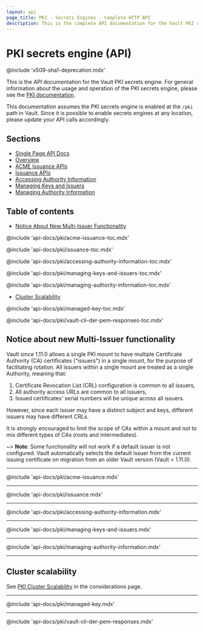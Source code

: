 ```yaml
---
layout: api
page_title: PKI - Secrets Engines - Complete HTTP API
description: This is the complete API documentation for the Vault PKI secrets engine.
---
```


# PKI secrets engine (API)

@include 'x509-sha1-deprecation.mdx'

This is the API documentation for the Vault PKI secrets engine. For general
information about the usage and operation of the PKI secrets engine, please see
the [PKI documentation](/vault/docs/secrets/pki).

This documentation assumes the PKI secrets engine is enabled at the `/pki` path
in Vault. Since it is possible to enable secrets engines at any location, please
update your API calls accordingly.

## Sections

- [Single Page API Docs](/api-docs/secret/pki)
- [Overview](/api-docs/secret/pki/overview)
- [ACME Issuance APIs](/api-docs/secret/pki/acme-issuance)
- [Issuance APIs](/api-docs/secret/pki/issuance)
- [Accessing Authority Information](/api-docs/secret/pki/accessing-authority-information)
- [Managing Keys and Issuers](/api-docs/secret/pki/managing-keys-and-issuers)
- [Managing Authority Information](/api-docs/secret/pki/managing-authority-information)

## Table of contents

- [Notice About New Multi-Issuer Functionality](#notice-about-new-multi-issuer-functionality)

@include 'api-docs/pki/acme-issuance-toc.mdx'

@include 'api-docs/pki/issuance-toc.mdx'

@include 'api-docs/pki/accessing-authority-information-toc.mdx'

@include 'api-docs/pki/managing-keys-and-issuers-toc.mdx'

@include 'api-docs/pki/managing-authority-information-toc.mdx'

- [Cluster Scalability](#cluster-scalability)

@include 'api-docs/pki/managed-key-toc.mdx'

@include 'api-docs/pki/vault-cli-der-pem-responses-toc.mdx'

## Notice about new Multi-Issuer functionality

Vault since 1.11.0 allows a single PKI mount to have multiple Certificate
Authority (CA) certificates ("issuers") in a single mount, for the purpose
of facilitating rotation. All issuers within a single mount are treated as a
single Authority, meaning that:

 1. Certificate Revocation List (CRL) configuration is common to all issuers,
 2. All authority access URLs are common to all issuers,
 3. Issued certificates' serial numbers will be unique across all issuers.

However, since each issuer may have a distinct subject and keys, different
issuers may have different CRLs.

It is _strongly_ encouraged to limit the scope of CAs within a mount and not
to mix different types of CAs (roots and intermediates).

~> **Note**: Some functionality will not work if a default issuer is not
   configured. Vault automatically selects the default issuer from the
   current issuing certificate on migration from an older Vault version
   (Vault < 1.11.0).

---

@include 'api-docs/pki/acme-issuance.mdx'

---

@include 'api-docs/pki/issuance.mdx'

---

@include 'api-docs/pki/accessing-authority-information.mdx'

---

@include 'api-docs/pki/managing-keys-and-issuers.mdx'

---

@include 'api-docs/pki/managing-authority-information.mdx'

---

## Cluster scalability

See [PKI Cluster Scalability](/vault/docs/secrets/pki/considerations#cluster-scalability) in the considerations page.

---

@include 'api-docs/pki/managed-key.mdx'

---

@include 'api-docs/pki/vault-cli-der-pem-responses.mdx'
